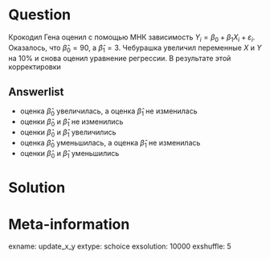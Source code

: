 Question
========
Крокодил Гена оценил с помощью МНК зависимость $Y_i = \beta_0 + \beta_1 X_i + \varepsilon_i$. Оказалось, что $\hat \beta_0 = 90$, а $\hat\beta_1 = 3$.
Чебурашка увеличил переменные $X$ и $Y$ на 10% и снова оценил уравнение регрессии. В результате этой корректировки

Answerlist
----------
* оценка $\hat\beta_0$ увеличилась, а оценка $\hat\beta_1$ не изменилась
* оценки $\hat\beta_0$ и $\hat\beta_1$ не изменились
* оценки $\hat\beta_0$ и $\hat\beta_1$ увеличились
* оценка $\hat\beta_0$ уменьшилась, а оценка $\hat\beta_1$ не изменилась
* оценки $\hat\beta_0$ и $\hat\beta_1$ уменьшились


Solution
========


Meta-information
================
exname: update_x_y
extype: schoice
exsolution: 10000
exshuffle: 5
